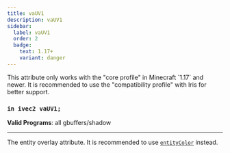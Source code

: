 ```yaml
---
title: vaUV1
description: vaUV1
sidebar:
  label: vaUV1
  order: 2
  badge:
    text: 1.17+
    variant: danger
---
```


<Aside type="danger">This attribute only works with the "core profile" in Minecraft `1.17` and newer. It is recommended to use the "compatibility profile" with Iris for better support. </Aside>

### `in ivec2 vaUV1;`

**Valid Programs**: all gbuffers/shadow

---

The entity overlay attribute. It is recommended to use [`entityColor`](/reference/uniforms/general/entitycolor) instead.